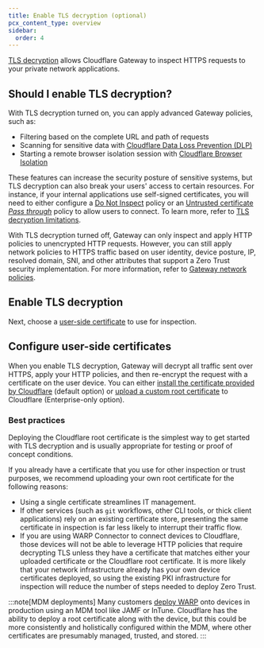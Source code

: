 ```yaml
---
title: Enable TLS decryption (optional)
pcx_content_type: overview
sidebar:
  order: 4
---
```



[TLS decryption](https://www.cloudflare.com/learning/security/what-is-https-inspection/) allows Cloudflare Gateway to inspect HTTPS requests to your private network applications.

## Should I enable TLS decryption?

With TLS decryption turned on, you can apply advanced Gateway policies, such as:

- Filtering based on the complete URL and path of requests
- Scanning for sensitive data with [Cloudflare Data Loss Prevention (DLP)](/cloudflare-one/policies/data-loss-prevention/)
- Starting a remote browser isolation session with [Cloudflare Browser Isolation](/cloudflare-one/policies/browser-isolation/)

These features can increase the security posture of sensitive systems, but TLS decryption can also break your users' access to certain resources. For instance, if your internal applications use self-signed certificates, you will need to either configure a [Do Not Inspect](/cloudflare-one/policies/gateway/http-policies/#do-not-inspect) policy or an [Untrusted certificate _Pass through_](/cloudflare-one/policies/gateway/http-policies/#untrusted-certificates) policy to allow users to connect. To learn more, refer to [TLS decryption limitations](/cloudflare-one/policies/gateway/http-policies/tls-decryption/#inspection-limitations).

With TLS decryption turned off, Gateway can only inspect and apply HTTP policies to unencrypted HTTP requests. However, you can still apply network policies to HTTPS traffic based on user identity, device posture, IP, resolved domain, SNI, and other attributes that support a Zero Trust security implementation. For more information, refer to [Gateway network policies](/cloudflare-one/policies/gateway/network-policies/).

## Enable TLS decryption

<Render file="gateway/enable-tls-decryption" product="cloudflare-one" />

Next, choose a [user-side certificate](#configure-user-side-certificates) to use for inspection.

## Configure user-side certificates

When you enable TLS decryption, Gateway will decrypt all traffic sent over HTTPS, apply your HTTP policies, and then re-encrypt the request with a certificate on the user device. You can either [install the certificate provided by Cloudflare](/cloudflare-one/connections/connect-devices/user-side-certificates/automated-deployment/) (default option) or [upload a custom root certificate](/cloudflare-one/connections/connect-devices/user-side-certificates/custom-certificate/) to Cloudflare (Enterprise-only option).

### Best practices

Deploying the Cloudflare root certificate is the simplest way to get started with TLS decryption and is usually appropriate for testing or proof of concept conditions.

If you already have a certificate that you use for other inspection or trust purposes, we recommend uploading your own root certificate for the following reasons:

- Using a single certificate streamlines IT management.
- If other services (such as `git` workflows, other CLI tools, or thick client applications) rely on an existing certificate store, presenting the same certificate in inspection is far less likely to interrupt their traffic flow.
- If you are using WARP Connector to connect devices to Cloudflare, those devices will not be able to leverage HTTP policies that require decrypting TLS unless they have a certificate that matches either your uploaded certificate or the Cloudflare root certificate. It is more likely that your network infrastructure already has your own device certificates deployed, so using the existing PKI infrastructure for inspection will reduce the number of steps needed to deploy Zero Trust.

:::note[MDM deployments]
Many customers [deploy WARP](/learning-paths/replace-vpn/connect-devices/) onto devices in production using an MDM tool like JAMF or InTune. Cloudflare has the ability to deploy a root certificate along with the device, but this could be more consistently and holistically configured within the MDM, where other certificates are presumably managed, trusted, and stored.
:::

